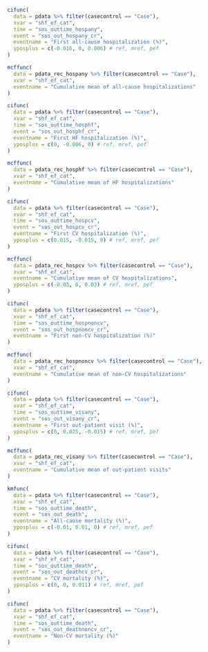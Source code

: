 ```r
cifunc(
  data = pdata %>% filter(casecontrol == "Case"),
  xvar = "shf_ef_cat",
  time = "sos_outtime_hospany",
  event = "sos_out_hospany_cr",
  eventname = "First all-cause hospitalization (%)",
  yposplus = c(-0.016, 0, 0.006) # ref, mref, pef
)
```

```r
mcffunc(
  data = pdata_rec_hospany %>% filter(casecontrol == "Case"),
  xvar = "shf_ef_cat",
  eventname = "Cumulative mean of all-cause hospitalizations"
)
```

```r
cifunc(
  data = pdata %>% filter(casecontrol == "Case"),
  xvar = "shf_ef_cat",
  time = "sos_outtime_hosphf",
  event = "sos_out_hosphf_cr",
  eventname = "First HF hospitalization (%)",
  yposplus = c(0, -0.006, 0) # ref, mref, pef
)
```

```r
mcffunc(
  data = pdata_rec_hosphf %>% filter(casecontrol == "Case"),
  xvar = "shf_ef_cat",
  eventname = "Cumulative mean of HF hospitalizations"
)
```

```r
cifunc(
  data = pdata %>% filter(casecontrol == "Case"),
  xvar = "shf_ef_cat",
  time = "sos_outtime_hospcv",
  event = "sos_out_hospcv_cr",
  eventname = "First CV hospitalization (%)",
  yposplus = c(0.015, -0.015, 0) # ref, mref, pef
)
```

```r
mcffunc(
  data = pdata_rec_hospcv %>% filter(casecontrol == "Case"),
  xvar = "shf_ef_cat",
  eventname = "Cumulative mean of CV hospitalizations",
  yposplus = c(-0.03, 0, 0.03) # ref, mref, pef
)
```

```r
cifunc(
  data = pdata %>% filter(casecontrol == "Case"),
  xvar = "shf_ef_cat",
  time = "sos_outtime_hospnoncv",
  event = "sos_out_hospnoncv_cr",
  eventname = "First non-CV hospitalization (%)"
)
```

```r
mcffunc(
  data = pdata_rec_hospnoncv %>% filter(casecontrol == "Case"),
  xvar = "shf_ef_cat",
  eventname = "Cumulative mean of non-CV hospitalizations"
)
```

```r
cifunc(
  data = pdata %>% filter(casecontrol == "Case"),
  xvar = "shf_ef_cat",
  time = "sos_outtime_visany",
  event = "sos_out_visany_cr",
  eventname = "First out-patient visit (%)",
  yposplus = c(0, 0.025, -0.015) # ref, mref, pef
)
```

```r
mcffunc(
  data = pdata_rec_visany %>% filter(casecontrol == "Case"),
  xvar = "shf_ef_cat",
  eventname = "Cumulative mean of out-patient visits"
)
```

```r
kmfunc(
  data = pdata %>% filter(casecontrol == "Case"),
  xvar = "shf_ef_cat",
  time = "sos_outtime_death",
  event = "sos_out_death",
  eventname = "All-cause mortality (%)",
  yposplus = c(-0.01, 0.01, 0) # ref, mref, pef
)
```

```r
cifunc(
  data = pdata %>% filter(casecontrol == "Case"),
  xvar = "shf_ef_cat",
  time = "sos_outtime_death",
  event = "sos_out_deathcv_cr",
  eventname = "CV mortality (%)",
  yposplus = c(0, 0, 0.011) # ref, mref, pef
)
```

```r
cifunc(
  data = pdata %>% filter(casecontrol == "Case"),
  xvar = "shf_ef_cat",
  time = "sos_outtime_death",
  event = "sos_out_deathnoncv_cr",
  eventname = "Non-CV mortality (%)"
)
```

